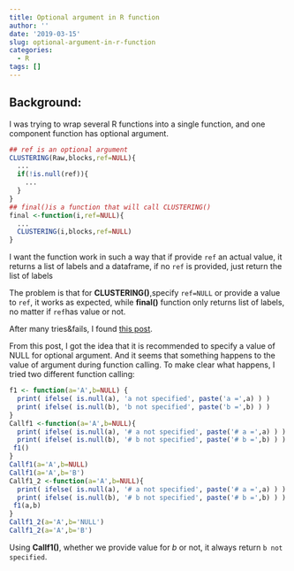 ---
title: Optional argument in R function
author: ''
date: '2019-03-15'
slug: optional-argument-in-r-function
categories:
  - R
tags: []
---
## Background: 
I was trying to wrap several R functions into a single function, and one component function has optional argument.
```{r,eval=FALSE}
## ref is an optional argument
CLUSTERING(Raw,blocks,ref=NULL){
  ...
  if(!is.null(ref)){
    ...
  }
}
## final()is a function that will call CLUSTERING()
final <-function(i,ref=NULL){
  ...
  CLUSTERING(i,blocks,ref=NULL)
}
```
I want the function work in such a way that if provide `ref` an actual value, it returns a list of labels and a dataframe, if no `ref` is provided, just return the list of labels

The problem is that for **CLUSTERING()**,specify `ref=NULL` or provide a value to `ref`, it works as expected, while **final()** function only returns list of labels, no matter if `ref`has value or not.

After many tries&fails, I found [this post](https://dzone.com/articles/r-function-argument-lists-and-missing).

From this post, I got the idea that it is recommended to specify a value of NULL for optional argument. And it seems that something happens to the value of argument during function calling. To make clear what happens, I tried two different function calling:
```{r fcuntion calling}
f1 <- function(a='A',b=NULL) {
  print( ifelse( is.null(a), 'a not specified', paste('a =',a) ) )
  print( ifelse( is.null(b), 'b not specified', paste('b =',b) ) )
}
Callf1 <-function(a='A',b=NULL){
  print( ifelse( is.null(a), '# a not specified', paste('# a =',a) ) )
  print( ifelse( is.null(b), '# b not specified', paste('# b =',b) ) )
 f1()
}
Callf1(a='A',b=NULL)
Callf1(a='A',b='B')
Callf1_2 <-function(a='A',b=NULL){
  print( ifelse( is.null(a), '# a not specified', paste('# a =',a) ) )
  print( ifelse( is.null(b), '# b not specified', paste('# b =',b) ) )
 f1(a,b)
}
Callf1_2(a='A',b='NULL')
Callf1_2(a='A',b='B')
```

Using **Callf1()**, whether we provide value for *b* or not, it always return `b not specified`.